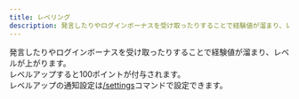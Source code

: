 ```yaml
---
title: レベリング
description: 発言したりやログインボーナスを受け取ったりすることで経験値が溜まり、レベルが上がります。
---
```


発言したりやログインボーナスを受け取ったりすることで経験値が溜まり、レベルが上がります。  
レベルアップすると100ポイントが付与されます。  
レベルアップの通知設定は[/settings](../commands/settings.mdx)コマンドで設定できます。  